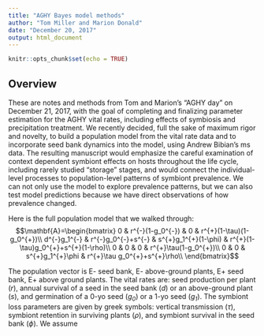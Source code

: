 ```yaml
---
title: "AGHY Bayes model methods"
author: "Tom Miller and Marion Donald"
date: "December 20, 2017"
output: html_document
---
```


```r
knitr::opts_chunk$set(echo = TRUE)
```

## Overview
These are notes and methods from Tom and Marion's "AGHY day" on December 21, 2017, with the goal of completing and finalizing parameter estimation for the AGHY vital rates, including effects of symbiosis and precipitation treatment. We recently decided, full the sake of maximum rigor and novelty, to build a population model from the vital rate data and to incorporate seed bank dynamics into the model, using Andrew Bibian's ms data. The resulting manuscript would emphasize the careful examination of context dependent symbiont effects on hosts throughout the life cycle, including rarely studied "storage" stages, and would connect the individual-level processes to population-level patterns of symbiont prevalence. We can not only use the model to explore prevalence patterns, but we can also test model predictions because we have direct observations of how prevalence changed. 

Here is the full population model that we walked through:
$$\mathbf{A}=\begin{bmatrix} 
0 & r^{-}(1-g_0^{-}) & 0 & r^{+}(1-\tau)(1-g_0^{+})\\
d^{-}g_1^{-} & r^{-}g_0^{-}+s^{-} & s^{+}g_1^{+}(1-\phi) & r^{+}(1-\tau)g_0^{+}+s^{+}(1-\rho)\\
0 & 0 & 0 & r^{+}\tau(1-g_0^{+})\\
0 & 0 & s^{+}g_1^{+}\phi & r^{+}\tau g_0^{+}+s^{+}\rho\\
\end{bmatrix}$$

The population vector is E- seed bank, E- above-ground plants, E+ seed bank, E+ above ground plants. The vital rates are: seed production per plant ($\mathit{r}$), annual survival of a seed in the seed bank ($\mathit{d}$) or an above-ground plant ($\mathit{s}$), and germination of a 0-yo seed ($\mathit{g_0}$) or a 1-yo seed ($\mathit{g_1}$). The symbiont loss parameters are given by greek symbols: vertical transmission ($\mathit{\tau}$), symbiont retention in surviving plants ($\mathit{\rho}$), and symbiont survival in the seed bank ($\mathit{\phi}$). We assume
